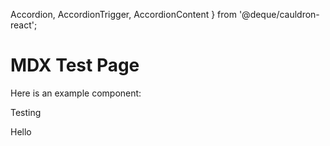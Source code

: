  Accordion,
  AccordionTrigger,
  AccordionContent
} from '@deque/cauldron-react';

<Head>
  <title>Accordion</title>
</Head>

# MDX Test Page

Here is an example component:

<Accordion>
  <AccordionTrigger>Testing</AccordionTrigger>
  <AccordionContent>
    <p>Hello</p>
  </AccordionContent>
</Accordion>

